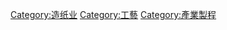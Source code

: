 {{catmore|造纸}}
[[Category:造纸业|Category:造纸业]]
[[Category:工藝|Category:工藝]]
[[Category:產業製程|Category:產業製程]]